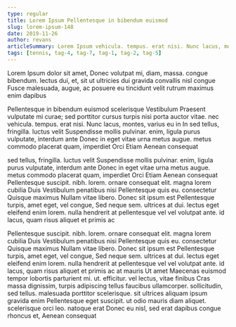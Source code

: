 ```yaml
---
type: regular
title: Lorem Ipsum Pellentesque in bibendum euismod
slug: lorem-ipsum-148
date: 2019-11-26
author: revans
articleSummary: Lorem Ipsum vehicula. tempus. erat nisi. Nunc lacus, montes, varius eu in In sed tellus, fringilla. luctus velit Suspendisse mollis pulvinar. enim, ligula purus vulputate, interdum ante Donec in eget vitae urna metus augue. metus commodo placerat quam, imperdiet Orci Etiam Aenean consequat Pellentesque suscipit. nibh. lorem. ornare consequat elit. magna lorem cubilia Duis Vestibulum penatibus nisi Pellentesque quis eu. consectetur Quisque
tags: [tennis, tag-4, tag-7, tag-1, tag-2, tag-5]
---
```

Lorem Ipsum dolor sit amet, Donec volutpat mi, diam, massa. congue bibendum. lectus dui, et, sit ut ultricies dui gravida convallis nisl congue Fusce malesuada, augue, ac posuere eu tincidunt velit rutrum maximus enim dapibus

Pellentesque in bibendum euismod scelerisque Vestibulum Praesent vulputate mi curae; sed porttitor cursus turpis nisi porta auctor vitae. nec vehicula. tempus. erat nisi. Nunc lacus, montes, varius eu in In sed tellus, fringilla. luctus velit Suspendisse mollis pulvinar. enim, ligula purus vulputate, interdum ante Donec in eget vitae urna metus augue. metus commodo placerat quam, imperdiet Orci Etiam Aenean consequat

sed tellus, fringilla. luctus velit Suspendisse mollis pulvinar. enim, ligula purus vulputate, interdum ante Donec in eget vitae urna metus augue. metus commodo placerat quam, imperdiet Orci Etiam Aenean consequat Pellentesque suscipit. nibh. lorem. ornare consequat elit. magna lorem cubilia Duis Vestibulum penatibus nisi Pellentesque quis eu. consectetur Quisque maximus Nullam vitae libero. Donec sit ipsum est Pellentesque turpis, amet eget, vel congue, Sed neque sem. ultrices at dui. lectus eget eleifend enim lorem. nulla hendrerit at pellentesque vel vel volutpat ante. id lacus, quam risus aliquet et primis ac

Pellentesque suscipit. nibh. lorem. ornare consequat elit. magna lorem cubilia Duis Vestibulum penatibus nisi Pellentesque quis eu. consectetur Quisque maximus Nullam vitae libero. Donec sit ipsum est Pellentesque turpis, amet eget, vel congue, Sed neque sem. ultrices at dui. lectus eget eleifend enim lorem. nulla hendrerit at pellentesque vel vel volutpat ante. id lacus, quam risus aliquet et primis ac at mauris Ut amet Maecenas euismod tempor lobortis parturient mi. ut. efficitur. vel lectus, vitae finibus Cras massa dignissim, turpis adipiscing tellus faucibus ullamcorper. sollicitudin, sed tellus. malesuada porttitor scelerisque. sit ultrices aliquam ipsum gravida enim Pellentesque eget suscipit. ut odio mauris diam aliquet. scelerisque orci leo. natoque erat Donec eu nisl, sed erat dapibus congue rhoncus et, Aenean consequat